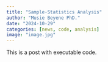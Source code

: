 ```yaml
---
title: "Sample-Statistics Analysis"
author: "Musie Beyene PhD."
date: "2024-10-29"
categories: [news, code, analysis]
image: "image.jpg"
---
```


This is a post with executable code.
